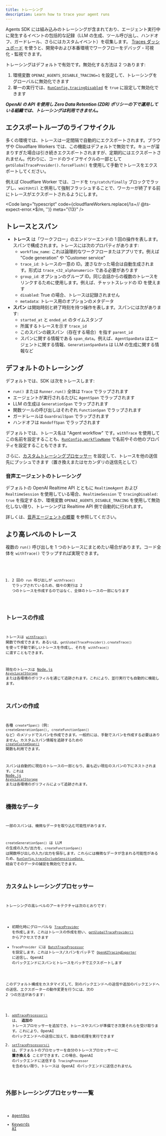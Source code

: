 ```yaml
---
title: トレーシング
description: Learn how to trace your agent runs
---
```



Agents SDK には組み込みのトレーシングが含まれており、エージェント実行中に発生するイベントの包括的な記録（LLM の生成、ツール呼び出し、ハンドオフ、ガードレール、さらにはカスタムイベント）を収集します。 [Traces ダッシュボード](https://platform.openai.com/traces) を使うと、開発中および本番環境でワークフローをデバッグ・可視化・監視できます。

<Aside type="note">

トレーシングはデフォルトで有効です。無効化する方法は 2 つあります:

1. 環境変数 `OPENAI_AGENTS_DISABLE_TRACING=1` を設定して、トレーシングをグローバルに無効化できます
2. 単一の実行では、[`RunConfig.tracingDisabled`](/openai-agents-js/openai/agents-core/type-aliases/runconfig/#tracingdisabled) を `true` に設定して無効化できます

**_OpenAI の API を使用し Zero Data Retention (ZDR) ポリシーの下で運用している組織では、トレーシングは利用できません。_**

</Aside>

## エクスポートループのライフサイクル

多くの環境では、トレースは一定間隔で自動的にエクスポートされます。ブラウザや Cloudflare Workers では、この機能はデフォルトで無効です。キューが溜まりすぎた場合は引き続きエクスポートされますが、定期的にはエクスポートされません。代わりに、コードのライフサイクルの一部として `getGlobalTraceProvider().forceFlush()` を使用して手動でトレースをエクスポートしてください。

例えば Cloudflare Worker では、コードを `try/catch/finally` ブロックでラップし、`waitUntil` と併用して強制フラッシュすることで、ワーカーが終了する前にトレースがエクスポートされるようにします。

<Code
  lang="typescript"
  code={cloudflareWorkers.replace(/\s+\/\/ @ts-expect-error.*$/m, '')}
  meta="{13}"
/>

## トレースとスパン

- **トレース** は「ワークフロー」のエンドツーエンドの 1 回の操作を表します。スパンで構成されます。トレースには次のプロパティがあります:
  - `workflow_name`: これは論理的なワークフローまたはアプリです。例えば "Code generation" や "Customer service"
  - `trace_id`: トレースの一意の ID。渡さなかった場合は自動生成されます。形式は `trace_<32_alphanumeric>` である必要があります
  - `group_id`: オプションのグループ ID。同じ会話からの複数のトレースをリンクするために使用します。例えば、チャットスレッドの ID を使えます
  - `disabled`: True の場合、トレースは記録されません
  - `metadata`: トレース用のオプションのメタデータ
- **スパン** は開始時刻と終了時刻を持つ操作を表します。スパンには次があります:
  - `started_at` と `ended_at` のタイムスタンプ
  - 所属するトレースを示す `trace_id`
  - このスパンの親スパン（存在する場合）を指す `parent_id`
  - スパンに関する情報である `span_data`。例えば、`AgentSpanData` はエージェントに関する情報、`GenerationSpanData` は LLM の生成に関する情報など

## デフォルトのトレーシング

デフォルトでは、SDK は次をトレースします:

- `run()` または `Runner.run()` 全体は `Trace` でラップされます
- エージェントが実行されるたびに `AgentSpan` でラップされます
- LLM の生成は `GenerationSpan` でラップされます
- 関数ツールの呼び出しはそれぞれ `FunctionSpan` でラップされます
- ガードレールは `GuardrailSpan` でラップされます
- ハンドオフは `HandoffSpan` でラップされます

デフォルトでは、トレース名は "Agent workflow" です。`withTrace` を使用してこの名前を設定することも、[`RunConfig.workflowName`](/openai-agents-js/openai/agents-core/type-aliases/runconfig/#workflowname) で名前やその他のプロパティを設定することもできます。

さらに、[カスタムトレーシングプロセッサー](#custom-tracing-processors) を設定して、トレースを他の送信先にプッシュできます（置き換えまたはセカンダリの送信先として）

### 音声エージェントのトレーシング

デフォルトの OpenAI Realtime API とともに `RealtimeAgent` および `RealtimeSession` を使用している場合、`RealtimeSession` で `tracingDisabled: true` を指定するか、環境変数 `OPENAI_AGENTS_DISABLE_TRACING` を使用して無効化しない限り、トレーシングは Realtime API 側で自動的に行われます。

詳しくは、[音声エージェントの概要](/openai-agents-js/ja/guides/voice-agents) を参照してください。

## より高レベルのトレース

複数の `run()` 呼び出しを 1 つのトレースにまとめたい場合があります。コード全体を `withTrace()` でラップすれば実現できます。

<Code lang="typescript" code={customTraceExample} />

1. 2 回の `run` 呼び出しが `withTrace()` でラップされているため、個々の実行は 2 つのトレースを作成するのではなく、全体のトレースの一部になります

## トレースの作成

トレースは [`withTrace()`](/openai-agents-js/openai/agents-core/functions/withtrace/) 関数で作成できます。あるいは、`getGlobalTraceProvider().createTrace()` を使って手動で新しいトレースを作成し、それを `withTrace()` に渡すこともできます。

現在のトレースは [Node.js `AsyncLocalStorage`](https://nodejs.org/api/async_context.html#class-asynclocalstorage) または各環境のポリフィルを通じて追跡されます。これにより、並行実行でも自動的に機能します。

## スパンの作成

各種 `create*Span()`（例: `createGenerationSpan()`, `createFunctionSpan()` など）のメソッドでスパンを作成できます。一般的には、手動でスパンを作成する必要はありません。カスタムスパン情報を追跡するための [`createCustomSpan()`](/openai-agents-js/openai/agents-core/functions/createcustomspan/) 関数も利用できます。

スパンは自動的に現在のトレースの一部となり、最も近い現在のスパンの下にネストされます。これは [Node.js `AsyncLocalStorage`](https://nodejs.org/api/async_context.html#class-asynclocalstorage) または各環境のポリフィルによって追跡されます。

## 機微なデータ

一部のスパンは、機微なデータを取り込む可能性があります。

`createGenerationSpan()` は LLM の生成の入力/出力を、`createFunctionSpan()` は関数呼び出しの入力/出力を保存します。これらには機微なデータが含まれる可能性があるため、[`RunConfig.traceIncludeSensitiveData
`](/openai-agents-js/openai/agents-core/type-aliases/runconfig/#traceincludesensitivedata) 経由でそのデータの捕捉を無効化できます。

## カスタムトレーシングプロセッサー

トレーシングの高レベルのアーキテクチャは次のとおりです:

- 初期化時にグローバルな [`TraceProvider`](/openai-agents-js/openai/agents-core/classes/traceprovider) を作成します。これはトレースの作成を担い、[`getGlobalTraceProvider()`](/openai-agents-js/openai/agents-core/functions/getglobaltraceprovider/) からアクセスできます
- `TraceProvider` には [`BatchTraceProcessor`](/openai-agents-js/openai/agents-core/classes/batchtraceprocessor/) を設定します。これはトレース/スパンをバッチで [`OpenAITracingExporter`](/openai-agents-js/openai/agents-openai/classes/openaitracingexporter/) に送信し、OpenAI のバックエンドにスパンとトレースをバッチでエクスポートします

このデフォルト構成をカスタマイズして、別のバックエンドへの送信や追加のバックエンドへの送信、エクスポーターの動作変更を行うには、次の 2 つの方法があります:

1. [`addTraceProcessor()`](/openai-agents-js/openai/agents-core/functions/addtraceprocessor) は、 **追加の** トレースプロセッサーを追加でき、トレースやスパンが準備でき次第それらを受け取ります。これにより、OpenAI のバックエンドへの送信に加えて、独自の処理を実行できます
2. [`setTraceProcessors()`](/openai-agents-js/openai/agents-core/functions/settraceprocessors) は、デフォルトのプロセッサーを自分のトレースプロセッサーに **置き換える** ことができます。この場合、OpenAI のバックエンドに送信する `TracingProcessor` を含めない限り、トレースは OpenAI のバックエンドに送信されません

## 外部トレーシングプロセッサー一覧

- [AgentOps](https://docs.agentops.ai/v2/usage/typescript-sdk#openai-agents-integration)
- [Keywords AI](https://docs.keywordsai.co/integration/development-frameworks/openai-agents-sdk-js)
